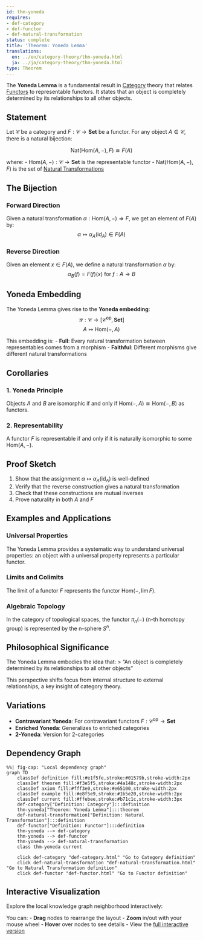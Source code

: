 ```yaml
---
id: thm-yoneda
requires:
- def-category
- def-functor
- def-natural-transformation
status: complete
title: 'Theorem: Yoneda Lemma'
translations:
  en: ../en/category-theory/thm-yoneda.html
  ja: ../ja/category-theory/thm-yoneda.html
type: Theorem
---
```


The **Yoneda Lemma** is a fundamental result in [Category](def-category.qmd) theory that relates [Functors](def-functor.qmd) to representable functors. It states that an object is completely determined by its relationships to all other objects.

## Statement

Let $\mathcal{C}$ be a category and $F: \mathcal{C} \to \mathbf{Set}$ be a functor. For any object $A \in \mathcal{C}$, there is a natural bijection:

$$\text{Nat}(\text{Hom}(A, -), F) \cong F(A)$$

where:
- $\text{Hom}(A, -): \mathcal{C} \to \mathbf{Set}$ is the representable functor
- $\text{Nat}(\text{Hom}(A, -), F)$ is the set of [Natural Transformations](def-natural-transformation.qmd)

## The Bijection

### Forward Direction
Given a natural transformation $\alpha: \text{Hom}(A, -) \Rightarrow F$, we get an element of $F(A)$ by:
$$\alpha \mapsto \alpha_A(\text{id}_A) \in F(A)$$

### Reverse Direction
Given an element $x \in F(A)$, we define a natural transformation $\alpha$ by:
$$\alpha_B(f) = F(f)(x) \text{ for } f: A \to B$$

## Yoneda Embedding

The Yoneda Lemma gives rise to the **Yoneda embedding**:
$$\mathcal{Y}: \mathcal{C} \to [\mathcal{C}^{\text{op}}, \mathbf{Set}]$$
$$A \mapsto \text{Hom}(-, A)$$

This embedding is:
- **Full**: Every natural transformation between representables comes from a morphism
- **Faithful**: Different morphisms give different natural transformations

## Corollaries

### 1. Yoneda Principle
Objects $A$ and $B$ are isomorphic if and only if $\text{Hom}(-, A) \cong \text{Hom}(-, B)$ as functors.

### 2. Representability
A functor $F$ is representable if and only if it is naturally isomorphic to some $\text{Hom}(A, -)$.

## Proof Sketch

1. Show that the assignment $\alpha \mapsto \alpha_A(\text{id}_A)$ is well-defined
2. Verify that the reverse construction gives a natural transformation
3. Check that these constructions are mutual inverses
4. Prove naturality in both $A$ and $F$

## Examples and Applications

### Universal Properties
The Yoneda Lemma provides a systematic way to understand universal properties: an object with a universal property represents a particular functor.

### Limits and Colimits
The limit of a functor $F$ represents the functor $\text{Hom}(-, \lim F)$.

### Algebraic Topology
In the category of topological spaces, the functor $\pi_n(-)$ (n-th homotopy group) is represented by the n-sphere $S^n$.

## Philosophical Significance

The Yoneda Lemma embodies the idea that:
> "An object is completely determined by its relationships to all other objects"

This perspective shifts focus from internal structure to external relationships, a key insight of category theory.

## Variations

- **Contravariant Yoneda**: For contravariant functors $F: \mathcal{C}^{\text{op}} \to \mathbf{Set}$
- **Enriched Yoneda**: Generalizes to enriched categories
- **2-Yoneda**: Version for 2-categories

## Dependency Graph

```mermaid
%%| fig-cap: "Local dependency graph"
graph TD
    classDef definition fill:#e1f5fe,stroke:#01579b,stroke-width:2px
    classDef theorem fill:#f3e5f5,stroke:#4a148c,stroke-width:2px
    classDef axiom fill:#fff3e0,stroke:#e65100,stroke-width:2px
    classDef example fill:#e8f5e9,stroke:#1b5e20,stroke-width:2px
    classDef current fill:#ffebee,stroke:#b71c1c,stroke-width:3px
    def-category["Definition: Category"]:::definition
    thm-yoneda["Theorem: Yoneda Lemma"]:::theorem
    def-natural-transformation["Definition: Natural Transformation"]:::definition
    def-functor["Definition: Functor"]:::definition
    thm-yoneda --> def-category
    thm-yoneda --> def-functor
    thm-yoneda --> def-natural-transformation
    class thm-yoneda current

    click def-category "def-category.html" "Go to Category definition"
    click def-natural-transformation "def-natural-transformation.html" "Go to Natural Transformation definition"
    click def-functor "def-functor.html" "Go to Functor definition"
```

## Interactive Visualization

Explore the local knowledge graph neighborhood interactively:

::: {.graph-viz data-id="thm-yoneda" data-width="700" data-height="500"}
:::

You can:
- **Drag** nodes to rearrange the layout
- **Zoom** in/out with your mouse wheel
- **Hover** over nodes to see details
- View the [full interactive version](../../output/interactive/thm-yoneda.html){target="_blank"}
